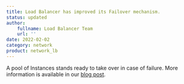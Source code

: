 ```yaml
---
title: Load Balancer has improved its Failover mechanism.
status: updated
author:
    fullname: Load Balancer Team
    url: ''
date: 2022-02-02
category: network
product: network_lb
---
```


A pool of Instances stands ready to take over in case of failure. More information is available in our [blog post](https://blog.scaleway.com/strengthening-our-load-balancer-failover-mechanism/).